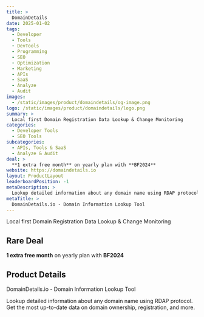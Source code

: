 ```yaml
---
title: >
  DomainDetails
date: 2025-01-02
tags:
  - Developer
  - Tools
  - DevTools
  - Programming
  - SEO
  - Optimization
  - Marketing
  - APIs
  - SaaS
  - Analyze
  - Audit
images:
  - /static/images/product/domaindetails/og-image.png
logo: /static/images/product/domaindetails/logo.png
summary: >
  Local first Domain Registration Data Lookup & Change Monitoring
categories:
  - Developer Tools
  - SEO Tools
subcategories:
  - APIs, Tools & SaaS
  - Analyze & Audit
deal: >
  **1 extra free month** on yearly plan with **BF2024**
website: https://domaindetails.io
layout: ProductLayout
leaderboardPosition: -1
metaDescription: >
  Lookup detailed information about any domain name using RDAP protocol. Get the most up-to-date data on domain ownership, registration, and more.
metaTitle: >
  DomainDetails.io - Domain Information Lookup Tool
---
```

Local first Domain Registration Data Lookup & Change Monitoring

## Rare Deal

**1 extra free month** on yearly plan with **BF2024**

## Product Details

DomainDetails.io - Domain Information Lookup Tool

Lookup detailed information about any domain name using RDAP protocol. Get the most up-to-date data on domain ownership, registration, and more.
